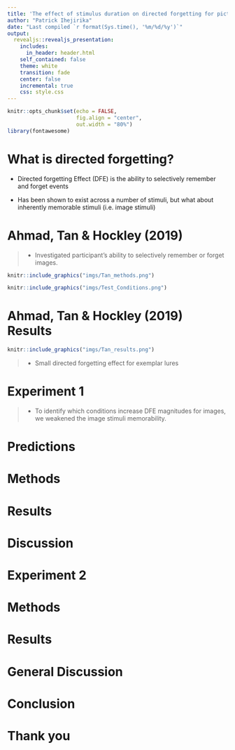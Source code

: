 ```yaml
---
title: 'The effect of stimulus duration on directed forgetting for pictures'
author: "Patrick Ihejirika"
date: "Last compiled `r format(Sys.time(), '%m/%d/%y')`"
output:
  revealjs::revealjs_presentation:
    includes:
      in_header: header.html
    self_contained: false
    theme: white
    transition: fade
    center: false
    incremental: true
    css: style.css
---
```


```r
knitr::opts_chunk$set(echo = FALSE,
                      fig.align = "center",
                      out.width = "80%")
library(fontawesome)
```

# What is directed forgetting?

- Directed forgetting Effect (DFE) is the ability to selectively remember and forget events

- Has been shown to exist across a number of stimuli, but what about inherently memorable stimuli (i.e. image stimuli)

# Ahmad, Tan & Hockley (2019)

>- Investigated participant's ability to selectively remember or forget images.

:::: {.row}
::: {.col-md-6}

```r
knitr::include_graphics("imgs/Tan_methods.png")
```

:::

::: {.col-md-6}


```r
knitr::include_graphics("imgs/Test_Conditions.png")
```

:::
::::

# Ahmad, Tan & Hockley (2019) Results

```r
knitr::include_graphics("imgs/Tan_results.png")
```

>- Small directed forgetting effect for exemplar lures


# Experiment 1 

>- To identify which conditions increase DFE magnitudes for images, we weakened the image stimuli memorability. 

# Predictions

# Methods

# Results

# Discussion

# Experiment 2

# Methods

# Results

# General Discussion

# Conclusion

# Thank you {.middle .center}


